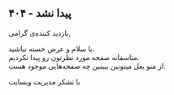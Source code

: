 
<div>
    <h2 className="text-3xl gradientText text-center leading-loose">
        ۴۰۴ - پیدا نشد
    </h2>
</div>

بازدید کننده‌ی گرامی,

<div className="text-sm">

با سلام و عرض خسته نباشید.<br/>
متاسفانه صفحه مورد نظرتون رو پیدا نکردیم. <br/>
از منو بغل میتونین ببینین چه صفحه‌هایی موجود هست. <br/>

</div>

با تشکر مدیریت وبسایت